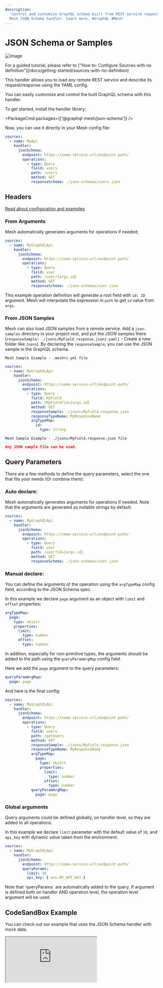 ```yaml
---
description:
  'Control and customize GraphQL schema built from REST service requests/responses using GraphQL
  Mesh JSON Schema handler. Learn more. #GraphQL #Mesh'
---
```



# JSON Schema or Samples

![image](https://user-images.githubusercontent.com/20847995/79218994-11434880-7e5a-11ea-8594-08185526080f.png)

<Callout>
  For a guided tutorial, please refer to ["How to: Configure Sources with no
  definition"](/docs/getting-started/sources-with-no-definition)
</Callout>

This handler allows you to load any remote REST service and describe its request/response using the
YAML config.

You can easily customize and control the built GraphQL schema with this handler.

To get started, install the handler library:

<PackageCmd packages={['@graphql-mesh/json-schema']} />

Now, you can use it directly in your Mesh config file:

```yaml filename=".meshrc.yaml"
sources:
  - name: MyApi
    handler:
      jsonSchema:
        endpoint: https://some-service-url/endpoint-path/
        operations:
          - type: Query
            field: users
            path: /users
            method: GET
            responseSchema: ./json-schemas/users.json
```

## Headers

[Read about configuration and examples](/docs/guides/headers)

### From Arguments

Mesh automatically generates arguments for operations if needed;

```yaml filename=".meshrc.yaml" {9}
sources:
  - name: MyGraphQLApi
    handler:
      jsonSchema:
        endpoint: https://some-service-url/endpoint-path/
        operations:
          - type: Query
            field: user
            path: /user/{args.id}
            method: GET
            responseSchema: ./json-schemas/user.json
```

This example operation definition will generate a root field with `id: ID` argument. Mesh will
interpolate the expression in `path` to get `id` value from `args`.

### From JSON Samples

Mesh can also load JSON samples from a remote service. Add a `json-samples` directory in your
project root, and put the JSON samples there
(`responseSample: ./jsons/MyField.response.json{:yaml}` - Create a new folder like `Jsons`). By
declaring the `responseSample`, you can use the JSON sample in the GraphQL schema.

`Mesh Sample Example - .meshrc.yml file`

```yaml filename=".meshrc.yaml" {11}
sources:
  - name: MyGraphQLApi
    handler:
      jsonSchema:
        endpoint: https://some-service-url/endpoint-path/
        operations:
          - type: Query
            field: MyField
            path: /MyField?id={args.id}
            method: GET
            responseSample: ./jsons/MyField.response.json
            responseTypeName: MyResponseName
            argTypeMap:
              id:
                type: string
```

`Mesh Sample Example - ./jsons/MyField.response.json file`

```json filename="MyField.response.json"
Any JSON sample file can be used.
```

## Query Parameters

There are a few methods to define the query parameters, select the one that fits your needs (Or
combine them):

### Auto declare:

Mesh automatically generates arguments for operations if needed. Note that the arguments are
generated as nullable strings by default.

```yaml filename=".meshrc.yaml" {9}
sources:
  - name: MyGraphQLApi
    handler:
      jsonSchema:
        endpoint: https://some-service-url/endpoint-path/
        operations:
          - type: Query
            field: user
            path: /user?id={args.id}
            method: GET
            responseSchema: ./json-schemas/user.json
```

### Manual declare:

You can define the arguments of the operation using the `argTypeMap` config field, according to the
JSON Schema spec.

In this example we declare `page` argument as an object with `limit` and `offset` properties:

```yaml
argTypeMap:
  page:
    type: object
    properties:
      limit:
        type: number
      offset:
        type: number
```

In addition, especially for non-primitive types, the arguments should be added to the path using the
`queryParamArgMap` config field.

Here we add the `page` argument to the query parameters:

```yaml
queryParamArgMap:
  page: page
```

And here is the final config:

```yaml filename=".meshrc.yaml" {13-22}
sources:
  - name: MyGraphQLApi
    handler:
      jsonSchema:
        endpoint: https://some-service-url/endpoint-path/
        operations:
          - type: Query
            field: users
            path: /getUsers
            method: GET
            responseSample: ./jsons/MyField.response.json
            responseTypeName: MyResponseName
            argTypeMap:
              page:
                type: object
                properties:
                  limit:
                    type: number
                  offset:
                    type: number
            queryParamArgMap:
              page: page
```

### Global arguments

Query arguments could be defined globally, on handler level, so they are added to all operations.

In this example we declare `limit` parameter with the default value of `10`, and `api_key` with
dynamic value taken from the environment:

```yaml filename=".meshrc.yaml" {10}
sources:
  - name: MyGraphQLApi
    handler:
      jsonSchema:
        endpoint: https://some-service-url/endpoint-path/
        queryParams:
          limit: 10
          api_key: { env.MY_API_KEY }
```

<Callout>
  Note that `queryParams` are automatically added to the query. If argument is defined both on
  handler AND operation level, the operation level argument will be used.
</Callout>

## CodeSandBox Example

You can check out our example that uses the JSON Schema handler with mock data.

<iframe
  src="https://codesandbox.io/embed/github/Urigo/graphql-mesh/tree/master/examples/json-schema-example?fontsize=14&hidenavigation=1&theme=dark&module=%2F.meshrc.yml"
  className="mt-6 w-full h-[500px] rounded-md"
  title="json-schema-example"
  allow="geolocation; microphone; camera; midi; vr; accelerometer; gyroscope; payment; ambient-light-sensor; encrypted-media; usb"
  sandbox="allow-modals allow-forms allow-popups allow-scripts allow-same-origin"
/>

## Config API Reference


<API />
